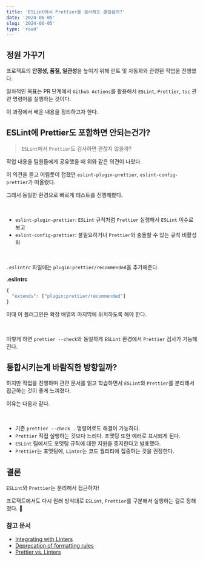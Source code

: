 ```yaml
---
title: 'ESLint에서 Prettier를 검사해도 괜찮을까?'
date: '2024-06-05'
slug: '2024-06-05'
type: 'road'
---
```


## 정원 가꾸기

프로젝트의 **안정성, 품질, 일관성**을 높이기 위해 린트 및 자동화와 관련된 작업을 진행했다.

일차적인 목표는 PR 단계에서 `Github Actions`를 활용해서 `ESLint`, `Prettier`, `tsc` 관련 명령어를 실행하는 것이다.

이 과정에서 배운 내용을 정리하고자 한다.

## ESLint에 Prettier도 포함하면 안되는건가?

> `ESLint`에서 `Prettier`도 검사하면 괜찮지 않을까?

작업 내용을 팀원들에게 공유했을 때 위와 같은 의견이 나왔다.

이 의견을 듣고 어렴풋이 접했던 `eslint-plugin-prettier`, `eslint-config-prettier`가 떠올랐다.

그래서 동일한 환경으로 빠르게 테스트를 진행해봤다.

<br />

- `eslint-plugin-prettier`: `ESLint` 규칙처럼 `Prettier` 실행해서 `ESLint` 이슈로 보고
- `eslint-config-prettier`: 불필요하거나 `Prettier`와 충돌할 수 있는 규칙 비활성화

<br />

`.eslintrc` 파일에는 `plugin:prettier/recommended`을 추가해준다.

**.eslintrc**

```js
{
  "extends": ["plugin:prettier/recommended"]
}
```

이때 이 플러그인은 확장 배열의 마지막에 위치하도록 해야 한다.

<br />

이렇게 하면 `prettier --check`와 동일하게 `ESLint` 환경에서 `Prettier` 검사가 가능해진다.

## 통합시키는게 바람직한 방향일까?

하지만 작업을 진행하며 관련 문서를 읽고 학습하면서 `ESLint`와 `Prettier`를 분리해서 접근하는 것이 좋게 느껴졌다.

이유는 다음과 같다.

<br />

- 기존 `prettier --check .` 명령어로도 해결이 가능하다.
- `Prettier` 직접 실행하는 것보다 느리다. 포맷팅 또한 에러로 표시되게 된다.
- `ESLint` 팀에서도 포맷팅 규칙에 대한 지원을 중지한다고 발표했다.
- `Prettier`는 포맷팅에, `Linter`는 코드 퀄리티에 집중하는 것을 권장한다.

## 결론

`ESLint`와 `Prettier`는 분리해서 접근하자!

프로젝트에서도 다시 원래 방식대로 `ESLint`, `Prettier`를 구분해서 실행하는 걸로 정해졌다. 🧐

### 참고 문서

- [Integrating with Linters](https://prettier.io/docs/en/integrating-with-linters)
- [Deprecation of formatting rules](https://eslint.org/blog/2023/10/deprecating-formatting-rules/)
- [Prettier vs. Linters](https://prettier.io/docs/en/comparison)

